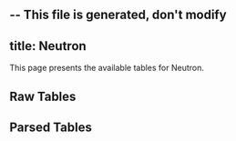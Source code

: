 -- This file is generated, don't modify
---
title: Neutron
---



This page presents the available tables for Neutron.


## Raw Tables
<Table data={json} tag="raw_table"/>
    


## Parsed Tables
<Table data={json} tag="parsed_table"/>
    
    